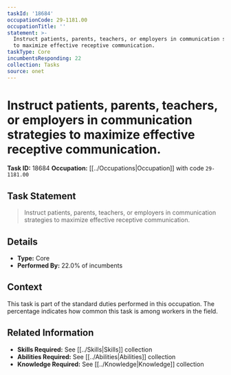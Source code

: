 ```yaml
---
taskId: '18684'
occupationCode: 29-1181.00
occupationTitle: ''
statement: >-
  Instruct patients, parents, teachers, or employers in communication strategies
  to maximize effective receptive communication.
taskType: Core
incumbentsResponding: 22
collection: Tasks
source: onet
---
```

# Instruct patients, parents, teachers, or employers in communication strategies to maximize effective receptive communication.

**Task ID:** 18684
**Occupation:** [[../Occupations|Occupation]] with code `29-1181.00`

## Task Statement

> Instruct patients, parents, teachers, or employers in communication strategies to maximize effective receptive communication.

## Details

- **Type:** Core
- **Performed By:** 22.0% of incumbents

## Context

This task is part of the standard duties performed in this occupation. The percentage indicates how common this task is among workers in the field.

## Related Information

- **Skills Required:** See [[../Skills|Skills]] collection
- **Abilities Required:** See [[../Abilities|Abilities]] collection
- **Knowledge Required:** See [[../Knowledge|Knowledge]] collection
